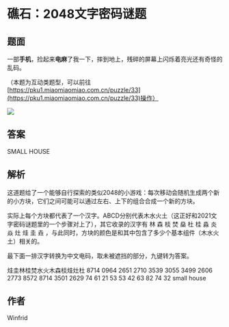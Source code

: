 # 礁石：2048文字密码谜题

## 题面

一部**手机**，捡起来**电麻**了我一下，摔到地上，残碎的屏幕上闪烁着亮光还有奇怪的乱码。

（本题为互动类题型，可以前往[https://pku1.miaomiaomiao.com.cn/puzzle/33](https://pku1.miaomiaomiao.com.cn/puzzle/33)操作）

![](./06-jiao-shi-2048-wen-zi-mi-ma-mi-ti.assets/image_1.webp)

## 答案

SMALL HOUSE

## 解析

这道题给了一个能够自行探索的类似2048的小游戏：每次移动会随机生成两个新的小方块，它们之间可能可以通过左右、上下的组合合成一个新的方块。

实际上每个方块都代表了一个汉字。ABCD分别代表木水火土（这正好和2021文字密码谜题里的一个步骤对上了），其它收录的汉字有 林 森 棪 焚 燊 杜 桂 淼 炎 焱 灶 烓 圭 垚 ，与此同时，方块的颜色是和其中包含了多少个基本组件（木水火土）相关的。

最下面一排汉字转换为中文电码，取未被遮挡的部分，九键转为答案。

烓圭林桂焚水火木森棪烓灶杜 8714 0964 2651 2710 3539 3055 3499 2606 2773 8572 8714 3501 2629 74 61 21 53 53 42 63 82 74 32 small house

## 作者

Winfrid
